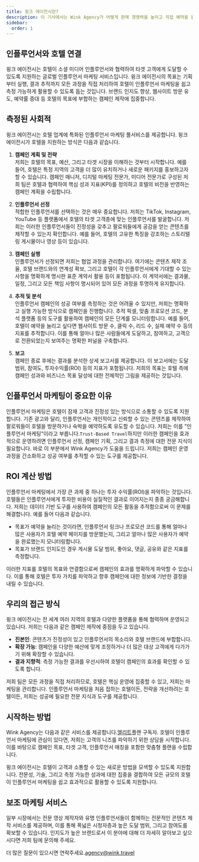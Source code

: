 ```yaml
---
title: 윙크 에이전시란?
description: 이 기사에서는 Wink Agency가 어떻게 판매 경쟁력을 높이고 직접 예약을 늘리는 데 도움을 줄 수 있는지 알려드립니다.
sidebar:
  order: 1
---
```


## 인플루언서와 호텔 연결

윙크 에이전시는 호텔이 소셜 미디어 인플루언서와 협력하여 타겟 고객에게 도달할 수 있도록 지원하는 글로벌 인플루언서 마케팅 서비스입니다. 윙크 에이전시의 목표는 기획부터 실행, 결과 추적까지 모든 과정을 직접 처리하여 호텔이 인플루언서 마케팅을 쉽고 측정 가능하게 활용할 수 있도록 돕는 것입니다. 브랜드 인지도 향상, 웹사이트 방문 유도, 예약률 증대 등 호텔의 목표에 부합하는 캠페인 제작에 집중합니다.

## 측정된 사회적

윙크 에이전시는 호텔 업계에 특화된 인플루언서 마케팅 풀서비스를 제공합니다. 윙크 에이전시가 호텔을 지원하는 방식은 다음과 같습니다.

1. **캠페인 계획 및 전략**\
   저희는 호텔의 목표, 예산, 그리고 타겟 시장을 이해하는 것부터 시작합니다. 예를 들어, 호텔은 특정 지역의 고객을 더 많이 유치하거나 새로운 패키지를 홍보하고자 할 수 있습니다. 캠페인 매니저, 디지털 마케팅 전문가, 미디어 전문가로 구성된 저희 팀은 호텔과 협력하여 핵심 성과 지표(KPI)를 정의하고 호텔의 비전을 반영하는 캠페인 계획을 수립합니다.

2. **인플루언서 선정**\
   적합한 인플루언서를 선택하는 것은 매우 중요합니다. 저희는 TikTok, Instagram, YouTube 등 플랫폼에서 호텔의 타겟 고객층에 맞는 인플루언서를 발굴합니다. 저희는 이러한 인플루언서들이 진정성을 갖추고 팔로워들에게 공감을 얻는 콘텐츠를 제작할 수 있는지 확인합니다. 예를 들어, 호텔의 고유한 특징을 강조하는 스토리텔링 게시물이나 영상 등이 있습니다.

3. **캠페인 실행**\
   인플루언서가 선정되면 저희는 협업 과정을 관리합니다. 여기에는 콘텐츠 제작 조율, 호텔 브랜드와의 연계성 확보, 그리고 호텔이 각 인플루언서에게 기대할 수 있는 사항을 명확하게 명시한 표준 계약서 활용 등이 포함됩니다. 이 계약서에는 결과물, 일정, 그리고 모든 책임 사항이 명시되어 있어 모든 과정을 투명하게 유지합니다.

4. **추적 및 분석**\
   인플루언서 캠페인의 성공 여부를 측정하는 것은 어려울 수 있지만, 저희는 명확하고 실행 가능한 방식으로 캠페인을 진행합니다. 추적 픽셀, 맞춤 프로모션 코드, 분석 플랫폼 등의 도구를 활용하여 캠페인의 모든 단계를 모니터링합니다. 예를 들어, 호텔이 예약을 늘리고 싶다면 웹사이트 방문 수, 클릭 수, 리드 수, 실제 예약 수 등의 지표를 추적합니다. 이를 통해 얼마나 많은 사람들에게 도달하고, 참여하고, 고객으로 전환되었는지 보여주는 명확한 퍼널을 구축합니다.

5. **보고**\
   캠페인 종료 후에는 결과를 분석한 상세 보고서를 제공합니다. 이 보고서에는 도달 범위, 참여도, 투자수익률(ROI) 등의 지표가 포함됩니다. 저희의 목표는 호텔 측에 캠페인 성과와 비즈니스 목표 달성에 대한 전체적인 그림을 제공하는 것입니다.

## 인플루언서 마케팅이 중요한 이유

인플루언서 마케팅은 호텔이 잠재 고객과 진정성 있는 방식으로 소통할 수 있도록 지원합니다. 기존 광고와 달리, 인플루언서는 개인적이고 신뢰할 수 있는 콘텐츠를 제작하여 팔로워들이 호텔을 방문하거나 숙박을 예약하도록 유도할 수 있습니다. 저희는 이를 "인플루언서 마케팅"이라고 부릅니다.`Trust-Based Travel`하지만 이러한 캠페인을 효과적으로 운영하려면 인플루언서 선정, 캠페인 기획, 그리고 결과 측정에 대한 전문 지식이 필요합니다. 바로 이 부분에서 Wink Agency가 도움을 드립니다. 저희는 캠페인 운영 과정을 간소화하고 성공 여부를 추적할 수 있는 도구를 제공합니다.

## ROI 계산 방법

인플루언서 마케팅에서 가장 큰 과제 중 하나는 투자 수익률(ROI)을 파악하는 것입니다. 호텔들은 인플루언서에게 투자한 비용이 실질적인 결과로 이어지는지 종종 궁금해합니다. 저희는 데이터 기반 도구를 사용하여 캠페인의 모든 활동을 추적함으로써 이 문제를 해결합니다. 예를 들어 다음과 같습니다.

* 목표가 예약을 늘리는 것이라면, 인플루언서 링크나 프로모션 코드를 통해 얼마나 많은 사용자가 호텔 예약 페이지를 방문했는지, 그리고 얼마나 많은 사용자가 예약을 완료했는지 모니터링합니다.
* 목표가 브랜드 인지도인 경우 게시물 도달 범위, 좋아요, 댓글, 공유와 같은 지표를 측정합니다.

이러한 지표를 호텔의 목표와 연결함으로써 캠페인의 효과를 명확하게 파악할 수 있습니다. 이를 통해 호텔은 투자 가치를 파악하고 향후 캠페인에 대한 정보에 기반한 결정을 내릴 수 있습니다.

## 우리의 접근 방식

윙크 에이전시는 전 세계 여러 지역의 호텔과 다양한 플랫폼을 통해 협력하며 운영되고 있습니다. 저희는 다음과 같은 캠페인 제작에 중점을 두고 있습니다.

* **진본인**: 콘텐츠가 진정성이 있고 인플루언서의 목소리와 호텔 브랜드에 부합합니다.
* **확장 가능**: 캠페인을 다양한 예산에 맞게 조정하거나 더 많은 대상 고객에게 다가가기 위해 확장할 수 있습니다.
* **결과 지향적**: 측정 가능한 결과를 우선시하여 호텔이 캠페인의 효과를 확인할 수 있도록 합니다.

저희 팀은 모든 과정을 직접 처리하므로, 호텔은 핵심 운영에 집중할 수 있고, 저희는 마케팅을 관리합니다. 인플루언서 마케팅을 처음 접하는 호텔이든, 전략을 개선하려는 호텔이든, 저희는 성공에 필요한 전문 지식과 도구를 제공합니다.

## 시작하는 방법

Wink Agency는 다음과 같은 서비스를 제공합니다.[엘리트](/managed-social/what-is-managed-social/#subscription-tiers)플랜 구독자.
호텔이 인플루언서 마케팅에 관심이 있다면, 저희는 고객의 니즈를 파악하기 위한 상담을 시작합니다.
이를 바탕으로 캠페인 목표, 타겟 고객, 인플루언서 매칭을 포함한 맞춤형 플랜을 수립합니다.

윙크 에이전시는 호텔이 고객과 소통할 수 있는 새로운 방법을 모색할 수 있도록 지원합니다. 전문성, 기술, 그리고 측정 가능한 성과에 대한 집중을 결합하여 모든 규모의 호텔이 인플루언서 마케팅을 쉽고 효과적으로 활용할 수 있도록 지원합니다.

## 보조 마케팅 서비스

일부 시장에서는 전문 영상 제작자와 유명 인플루언서들이 함께하는 전문적인 콘텐츠 제작 서비스를 제공하며, 이를 통해 폭넓은 시청자층과 높은 도달 범위, 그리고 참여도를 확보할 수 있습니다. 인지도가 높은 브랜드로서 이 분야에 대해 더 자세히 알아보고 싶으시다면 저희 팀에 문의해 주세요.

더 많은 질문이 있으시면 연락주세요.[agency@wink.travel](mailto://agency@wink.travel)

